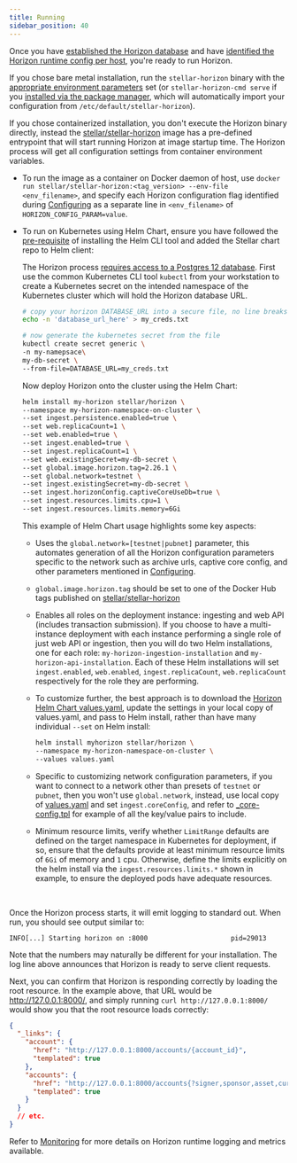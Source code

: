 ```yaml
---
title: Running
sidebar_position: 40
---
```



Once you have [established the Horizon database](./configuring.mdx#initialize-horizon-database) and have [identified the Horizon runtime config per host](./configuring.mdx#pre-requisites), you're ready to run Horizon.

If you chose bare metal installation, run the `stellar-horizon` binary with the [appropriate environment parameters](./configuring.mdx#parameters) set (or `stellar-horizon-cmd serve` if you [installed via the package manager](./installing.mdx#package-manager), which will automatically import your configuration from `/etc/default/stellar-horizon`).

If you chose containerized installation, you don't execute the Horizon binary directly, instead the [stellar/stellar-horizon](https://hub.docker.com/r/stellar/stellar-horizon) image has a pre-defined entrypoint that will start running Horizon at image startup time. The Horizon process will get all configuration settings from container environment variables.

- To run the image as a container on Docker daemon of host, use `docker run stellar/stellar-horizon:<tag_version> --env-file <env_filename>`, and specify each Horizon configuration flag identified during [Configuring](./configuring.mdx) as a separate line in `<env_filename>` of `HORIZON_CONFIG_PARAM=value`.

- To run on Kubernetes using Helm Chart, ensure you have followed the [pre-requisite](./installing.mdx#helm-chart-installation) of installing the Helm CLI tool and added the Stellar chart repo to Helm client:

  The Horizon process [requires access to a Postgres 12 database](./configuring.mdx#preparing-the-database). First use the common Kubernetes CLI tool `kubectl` from your workstation to create a Kubernetes secret on the intended namespace of the Kubernetes cluster which will hold the Horizon database URL.

  <CodeExample>

  ```bash
  # copy your horizon DATABASE_URL into a secure file, no line breaks.
  echo -n 'database_url_here' > my_creds.txt

  # now generate the kubernetes secret from the file
  kubectl create secret generic \
  -n my-namepsace\
  my-db-secret \
  --from-file=DATABASE_URL=my_creds.txt
  ```

  </CodeExample>

  Now deploy Horizon onto the cluster using the Helm Chart:

  <CodeExample>

  ```bash
  helm install my-horizon stellar/horizon \
  --namespace my-horizon-namespace-on-cluster \
  --set ingest.persistence.enabled=true \
  --set web.replicaCount=1 \
  --set web.enabled=true \
  --set ingest.enabled=true \
  --set ingest.replicaCount=1 \
  --set web.existingSecret=my-db-secret \
  --set global.image.horizon.tag=2.26.1 \
  --set global.network=testnet \
  --set ingest.existingSecret=my-db-secret \
  --set ingest.horizonConfig.captiveCoreUseDb=true \
  --set ingest.resources.limits.cpu=1 \
  --set ingest.resources.limits.memory=6Gi
  ```

  </CodeExample>

  This example of Helm Chart usage highlights some key aspects:

  - Uses the `global.network=[testnet|pubnet]` parameter, this automates generation of all the Horizon configuration parameters specific to the network such as archive urls, captive core config, and other parameters mentioned in [Configuring](./configuring.mdx).
  - `global.image.horizon.tag` should be set to one of the Docker Hub tags published on [stellar/stellar-horizon](https://hub.docker.com/r/stellar/stellar-horizon)
  - Enables all roles on the deployment instance: ingesting and web API (includes transaction submission). If you choose to have a multi-instance deployment with each instance performing a single role of just web API or ingestion, then you will do two Helm installations, one for each role: `my-horizon-ingestion-installation` and `my-horizon-api-installation`. Each of these Helm installations will set `ingest.enabled`, `web.enabled`, `ingest.replicaCount`, `web.replicaCount` respectively for the role they are performing.
  - To customize further, the best approach is to download the [Horizon Helm Chart values.yaml](https://github.com/stellar/helm-charts/blob/main/charts/horizon/values.yaml), update the settings in your local copy of values.yaml, and pass to Helm install, rather than have many individual `--set` on Helm install:

    <CodeExample>

    ```bash
    helm install myhorizon stellar/horizon \
    --namespace my-horizon-namespace-on-cluster \
    --values values.yaml
    ```

    </CodeExample>

  - Specific to customizing network configuration parameters, if you want to connect to a network other than presets of `testnet` or `pubnet`, then you won't use `global.network`, instead, use local copy of [values.yaml](https://github.com/stellar/helm-charts/blob/main/charts/horizon/values.yaml) and set `ingest.coreConfig`, and refer to [\_core-config.tpl](https://github.com/stellar/helm-charts/blob/main/charts/horizon/templates/_core-config.tpl) for example of all the key/value pairs to include.

  - Minimum resource limits, verify whether `LimitRange` defaults are defined on the target namespace in Kubernetes for deployment, if so, ensure that the defaults provide at least minimum resource limits of `6Gi` of memory and `1` cpu. Otherwise, define the limits explicitly on the helm install via the `ingest.resources.limits.*` shown in example, to ensure the deployed pods have adequate resources.

<br />

Once the Horizon process starts, it will emit logging to standard out. When run, you should see output similar to:

<CodeExample>

```
INFO[...] Starting horizon on :8000                     pid=29013
```

</CodeExample>

Note that the numbers may naturally be different for your installation. The log line above announces that Horizon is ready to serve client requests.

Next, you can confirm that Horizon is responding correctly by loading the root resource. In the example above, that URL would be http://127.0.0.1:8000/, and simply running `curl http://127.0.0.1:8000/` would show you that the root resource loads correctly:

<CodeExample>

```json
{
  "_links": {
    "account": {
      "href": "http://127.0.0.1:8000/accounts/{account_id}",
      "templated": true
    },
    "accounts": {
      "href": "http://127.0.0.1:8000/accounts{?signer,sponsor,asset,cursor,limit,order}",
      "templated": true
    }
  }
  // etc.
}
```

</CodeExample>

Refer to [Monitoring](./monitoring.mdx) for more details on Horizon runtime logging and metrics available.
